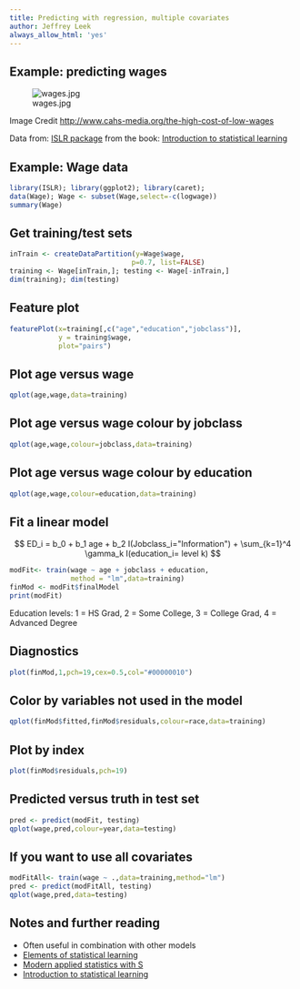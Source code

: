 ```yaml
---
title: Predicting with regression, multiple covariates
author: Jeffrey Leek
always_allow_html: 'yes'
---
```





## Example: predicting wages

![wages.jpg](../../assets/img/08_PredictionAndMachineLearning/wages.jpg)

Image Credit [http://www.cahs-media.org/the-high-cost-of-low-wages](http://www.cahs-media.org/the-high-cost-of-low-wages)

Data from: [ISLR package](http://cran.r-project.org/web/packages/ISLR) from the book: [Introduction to statistical learning](http://www-bcf.usc.edu/~gareth/ISL/)




## Example: Wage data

```r
library(ISLR); library(ggplot2); library(caret);
data(Wage); Wage <- subset(Wage,select=-c(logwage))
summary(Wage)
```




## Get training/test sets

```r
inTrain <- createDataPartition(y=Wage$wage,
                              p=0.7, list=FALSE)
training <- Wage[inTrain,]; testing <- Wage[-inTrain,]
dim(training); dim(testing)
```




## Feature plot

```r
featurePlot(x=training[,c("age","education","jobclass")],
            y = training$wage,
            plot="pairs")
```



## Plot age versus wage


```r
qplot(age,wage,data=training)
```



## Plot age versus wage colour by jobclass


```r
qplot(age,wage,colour=jobclass,data=training)
```



## Plot age versus wage colour by education


```r
qplot(age,wage,colour=education,data=training)
```


## Fit a linear model 

$$ ED_i = b_0 + b_1 age + b_2 I(Jobclass_i="Information") + \sum_{k=1}^4 \gamma_k I(education_i= level k) $$

```r
modFit<- train(wage ~ age + jobclass + education,
               method = "lm",data=training)
finMod <- modFit$finalModel
print(modFit)
```

Education levels: 1 = HS Grad, 2 = Some College, 3 = College Grad, 4 = Advanced Degree


## Diagnostics

```r
plot(finMod,1,pch=19,cex=0.5,col="#00000010")
```



## Color by variables not used in the model 

```r
qplot(finMod$fitted,finMod$residuals,colour=race,data=training)
```


## Plot by index

```r
plot(finMod$residuals,pch=19)
```



## Predicted versus truth in test set

```r
pred <- predict(modFit, testing)
qplot(wage,pred,colour=year,data=testing)
```


## If you want to use all covariates

```r
modFitAll<- train(wage ~ .,data=training,method="lm")
pred <- predict(modFitAll, testing)
qplot(wage,pred,data=testing)
```



## Notes and further reading

* Often useful in combination with other models 
* [Elements of statistical learning](http://www-stat.stanford.edu/~tibs/ElemStatLearn/)
* [Modern applied statistics with S](http://www.amazon.com/Modern-Applied-Statistics-W-N-Venables/dp/0387954570)
* [Introduction to statistical learning](http://www-bcf.usc.edu/~gareth/ISL/)

